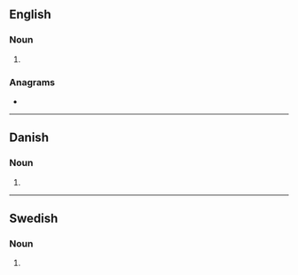 {{also|Parkers|pārķers}}
==English==

===Noun===
{{head|en|noun plural form}}

# {{plural of|parker|lang=en}}

===Anagrams===
* {{anagrams|en|a=aekprrs|Spraker|reparks|sparker}}

----

==Danish==

===Noun===
{{head|da|noun form|g=c}}

# {{genitive plural indefinite of|park|lang=da}}

----

==Swedish==

===Noun===
{{head|sv|noun form}}

# {{sv-noun-form-indef-gen-pl|park}}